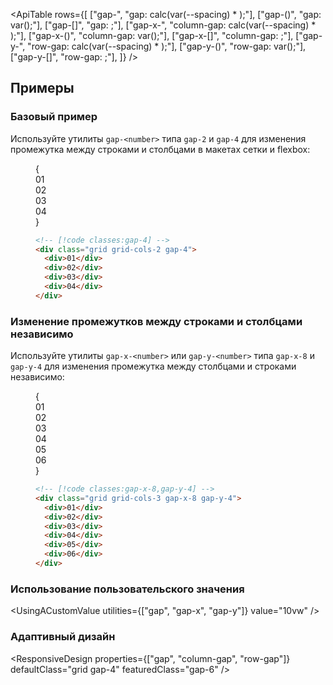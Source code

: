 

<ApiTable
  rows={[
    ["gap-<number>", "gap: calc(var(--spacing) * <value>);"],
    ["gap-(<custom-property>)", "gap: var(<custom-property>);"],
    ["gap-[<value>]", "gap: <value>;"],
    ["gap-x-<number>", "column-gap: calc(var(--spacing) * <value>);"],
    ["gap-x-(<custom-property>)", "column-gap: var(<custom-property>);"],
    ["gap-x-[<value>]", "column-gap: <value>;"],
    ["gap-y-<number>", "row-gap: calc(var(--spacing) * <value>);"],
    ["gap-y-(<custom-property>)", "row-gap: var(<custom-property>);"],
    ["gap-y-[<value>]", "row-gap: <value>;"],
  ]}
/>

## Примеры

### Базовый пример

Используйте утилиты `gap-<number>` типа `gap-2` и `gap-4` для изменения промежутка между строками и столбцами в макетах сетки и flexbox:

<Figure>

<Example>
  {
    <div className="grid grid-cols-1">
      <Stripes border className="col-start-1 row-start-1 rounded-lg" />
      <div className="col-start-1 row-start-1 grid grid-cols-2 gap-4 rounded-lg text-center font-mono text-sm leading-6 font-bold text-white">
        <div className="rounded-lg bg-violet-500 p-4">01</div>
        <div className="rounded-lg bg-violet-500 p-4">02</div>
        <div className="rounded-lg bg-violet-500 p-4">03</div>
        <div className="rounded-lg bg-violet-500 p-4">04</div>
      </div>
    </div>
  }
</Example>

```html
<!-- [!code classes:gap-4] -->
<div class="grid grid-cols-2 gap-4">
  <div>01</div>
  <div>02</div>
  <div>03</div>
  <div>04</div>
</div>
```

</Figure>

### Изменение промежутков между строками и столбцами независимо

Используйте утилиты `gap-x-<number>` или `gap-y-<number>` типа `gap-x-8` и `gap-y-4` для изменения промежутка между столбцами и строками независимо:

<Figure>

<Example>
  {
    <div className="grid grid-cols-1">
      <Stripes border className="col-start-1 row-start-1 rounded-lg" />
      <div className="col-start-1 row-start-1 grid grid-cols-3 gap-x-8 gap-y-4 rounded-lg text-center font-mono text-sm leading-6 font-bold text-white">
        <div className="rounded-lg bg-sky-500 p-4">01</div>
        <div className="rounded-lg bg-sky-500 p-4">02</div>
        <div className="rounded-lg bg-sky-500 p-4">03</div>
        <div className="rounded-lg bg-sky-500 p-4">04</div>
        <div className="rounded-lg bg-sky-500 p-4">05</div>
        <div className="rounded-lg bg-sky-500 p-4">06</div>
      </div>
    </div>
  }
</Example>

```html
<!-- [!code classes:gap-x-8,gap-y-4] -->
<div class="grid grid-cols-3 gap-x-8 gap-y-4">
  <div>01</div>
  <div>02</div>
  <div>03</div>
  <div>04</div>
  <div>05</div>
  <div>06</div>
</div>
```

</Figure>

### Использование пользовательского значения

<UsingACustomValue utilities={["gap", "gap-x", "gap-y"]} value="10vw" />

### Адаптивный дизайн

<ResponsiveDesign properties={["gap", "column-gap", "row-gap"]} defaultClass="grid gap-4" featuredClass="gap-6" />
